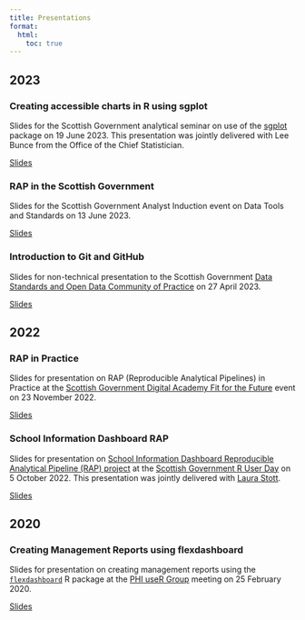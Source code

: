 ```yaml
---
title: Presentations
format: 
  html:
    toc: true
---
```


## 2023

### Creating accessible charts in R using sgplot

Slides for the Scottish Government analytical seminar on use of the [sgplot](https://datasciencescotland.github.io/sgplot/) package on 19 June 2023. This presentation was jointly delivered with Lee Bunce from the Office of the Chief Statistician.

[Slides](https://alicebyers5.github.io/presentations-and-blogs/2023-06-19_sgplot/slides.html){.external target="_blank"}

### RAP in the Scottish Government

Slides for the Scottish Government Analyst Induction event on Data Tools and Standards on 13 June 2023.

[Slides](https://alicebyers5.github.io/presentations-and-blogs/2023-06-13_RAP-in-SG/slides.html){.external target="_blank"}

### Introduction to Git and GitHub

Slides for non-technical presentation to the Scottish Government [Data Standards and Open Data Community of Practice](https://www.eventbrite.co.uk/e/git-and-github-for-reproducible-data-analysis-tickets-558593497187) on 27 April 2023.

[Slides](https://alicebyers5.github.io/presentations-and-blogs/2023-04-27_git-github-intro/slides.html){.external target="_blank"}

## 2022

### RAP in Practice

Slides for presentation on RAP (Reproducible Analytical Pipelines) in Practice at the [Scottish Government Digital Academy Fit for the Future](https://digitalacademy.arlo.co/courses/112-fit-for-the-future-leading-a-modern-statistical-service?e=2f5fd1d61f1240239af248e29ede693d) event on 23 November 2022.

[Slides](https://github.com/alicebyers5/presentations-and-blogs/raw/main/2022-11-23_fit-for-the-future/rap-in-practice.pptx){.download target="_blank"}

### School Information Dashboard RAP

Slides for presentation on [School Information Dashboard Reproducible Analytical Pipeline (RAP) project](https://github.com/DataScienceScotland/school-information-dashboard) at the [Scottish Government R User Day](https://github.com/DataScienceScotland/R-user-day-talks) on 5 October 2022. This presentation was jointly delivered with [Laura Stott](https://github.com/LauraStott). 

[Slides](https://github.com/alicebyers5/presentations-and-blogs/raw/main/2022-10-05_school-information-dashboard-rap/school-information-dashboard-rap.pptx){.download target="_blank"}

## 2020

### Creating Management Reports using flexdashboard

Slides for presentation on creating management reports using the [`flexdashboard`](https://rmarkdown.rstudio.com/flexdashboard/) R package at the [PHI useR Group](https://github.com/Public-Health-Scotland/PHI-useR-group) meeting on 25 February 2020.

[Slides](https://alicebyers5.github.io/presentations-and-blogs/2020-02-25_flexdashboard/slides.html){.external target="_blank"}
